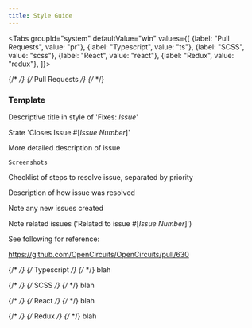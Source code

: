 ```yaml
---
title: Style Guide
---
```



<Tabs groupId="system"
      defaultValue="win"
      values={[
          {label: "Pull Requests", value: "pr"},
          {label: "Typescript", value: "ts"},
          {label: "SCSS", value: "scss"},
          {label: "React", value: "react"},
          {label: "Redux", value: "redux"},
      ]}>

{/*         */}
{/* Pull Requests */}
{/*         */}
<TabItem value="pr">

### Template

Descriptive title in style of 'Fixes: *Issue*'

State 'Closes Issue \#[*Issue Number*]'

More detailed description of issue

```
Screenshots
```

Checklist of steps to resolve issue, separated by priority

Description of how issue was resolved

Note any new issues created

Note related issues ('Related to issue \#[*Issue Number*]')

See following for reference:

https://github.com/OpenCircuits/OpenCircuits/pull/630
</TabItem>

{/*         */}
{/* Typescript */}
{/*         */}
<TabItem value="ts">
blah
</TabItem>

{/*         */}
{/* SCSS */}
{/*         */}
<TabItem value="scss">
blah
</TabItem>

{/*         */}
{/* React */}
{/*         */}
<TabItem value="react">
blah
</TabItem>

{/*         */}
{/* Redux */}
{/*         */}
<TabItem value="redux">
blah
</TabItem>
</Tabs>